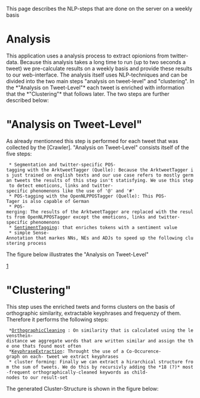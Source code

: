 This page describes the NLP-steps that are done on the server on a weekly basis

= Analysis=

This application uses a analysis process to extract opionions from twitter-data. Because this analysis takes a long time to run (up to two seconds a tweet) we pre-calculate results on a weekly basis and provide these results to our web-interface. 
The analysis itself uses NLP-techniques and can be divided into the two main steps "analysis on tweet-level" and "clustering". 
In the *"Analysis on Tweet-Level"* each tweet is enriched with information that the *"Clustering"* that follows later. The two steps are further described below:


= "Analysis on Tweet-Level"=

As already mentionned this step is performed for each tweet that was collected by the [Crawler]. "Analysis on Tweet-Level" consists itself of the five steps:

  * Segmentation and twitter-specific POS-tagging with the ArktweetTagger (Quelle): Because the ArktweetTagger is just trained on english texts and our use case refers to mostly german tweets the results of this step isn't statisfying. We use this step to detect emoticons, links and twitter-specific phenomenons like the use of '@' and '#'
  * POS-tagging with the OpenNLPPOSTagger (Quelle): This POS-Tager is also capable of German
  * POS-merging: The results of the ArktweetTagger are replaced with the results from OpenNLPPOSTagger except the emoticons, links and twitter-specific phenomenons
  * [[SentimentTagging]]: that enriches tokens with a sentiment value
  * simple Sense-Annotation that markes NNs, NEs and ADJs to speed up the following clustering process

The figure below illustrates the "Analysis on Tweet-Level"

[http://www-stud.uni-due.de/~sfmiwoja/BilderFoPro/Analyse.png]

= "Clustering"=
This step uses the enriched twets and forms clusters on the basis of orthographic similarity, extractable keyphrases and frequenzy of them. Therefore it performs the following steps:

  *[[OrthographicCleaning]] : On similarity that is calculated using the levensthein-distance we aggregate words that are written similar and assign the the one thats found most often
  *[[KeyphraseExtraction]]: Throught the use of a Co-Occurence-graph on each- tweet we extract keyphrases
  * cluster forming: Finally we can extract a hirarchical structure from the sum of tweets. We do this by recursivly adding the *18 (?)* most-frequent orthographically-cleaned keywords as child-nodes to our result-set

The generated Cluster-Structure is shown in the figure below: